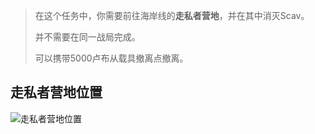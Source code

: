 > 在这个任务中，你需要前往海岸线的**走私者营地**，并在其中消灭Scav。
>
> 并不需要在同一战局完成。
>
> 可以携带5000卢布从载具撤离点撤离。

## 走私者营地位置

![走私者营地位置](/tarkov/images/guides/no-swiping/ec43b5db-3609-4334-a5c4-8353f4187fa1.webp "走私者营地位置")
